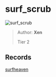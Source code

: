 
# surf_scrub

![surf_scrub](https://raw.githubusercontent.com/Sayt123/SurfMapPics/Maps-and-bonuses/csgo/surf_scrub.jpg)

> Author: **Xen**
>
> Tier 2

## Records

[surfheaven](https://surfheaven.eu/map/surf_scrub)
